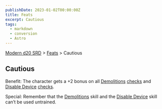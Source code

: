 ```yaml
---
publishDate: 2023-01-02T00:00:00Z
title: Feats
excerpt: Cautious
tags:
  - markdown
  - conversion
  - Astro
---
```


[Modern d20 SRD](/#modernD20) > [Feats](modern-d20-srd-feats-index) > Cautious

## Cautious

Benefit: The character gets a +2 bonus on all [Demolitions](modern-d20-srd-skills-demolitions) [checks](modern-d20-srd-skills-skill-basics-php#skill-check-index) and [Disable Device](modern-d20-srd-skills-disable-device)
[checks](modern-d20-srd-skills-skill-basics-php#skill-check-index).

Special: Remember that the [Demolitions](modern-d20-srd-skills-demolitions)
skill and the [Disable Device](modern-d20-srd-skills-disable-device) skill
can’t be used untrained.

